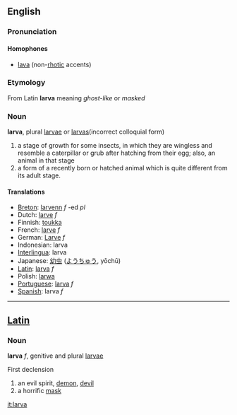 ==English==
=== Pronunciation ===
====Homophones====
*[[lava]] (non-[[rhotic]] accents)

=== Etymology ===
From Latin '''larva''' meaning ''ghost-like'' or ''masked'' 

=== Noun ===

'''larva''', plural [[larvae]] or [[larvas]](incorrect colloquial form)

# a stage of growth for some insects, in which they are wingless and resemble a caterpillar or grub after hatching from their egg; also, an animal in that stage
# a form of a recently born or hatched animal which is quite different from its adult stage. 

==== Translations ====
*[[Breton]]: [[larvenn]] ''f'' -ed ''pl''
*Dutch: [[larve]] ''f''
*Finnish: [[toukka]]
*French: [[larve]] ''f''
*German: [[Larve]] ''f''
*Indonesian: larva
*[[Interlingua]]: larva
*Japanese: [[幼虫]] ([[ようちゅう]], yōchū)
*[[Latin]]:  [[larva]] ''f''
*Polish: [[larwa]]
*[[Portuguese]]: [[larva]] ''f''
*[[Spanish]]: larva ''f''
----

==[[Latin]]==
===Noun===
'''larva''' ''f'', genitive and plural [[larvae]]

First declension

#an evil spirit, [[demon]], [[devil]]
#a horrific [[mask]]

[[it:larva]]